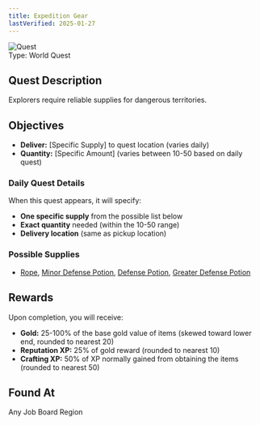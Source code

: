 ```yaml
---
title: Expedition Gear
lastVerified: 2025-01-27
---
```


<div className="mb-8 flex items-start gap-6">
  <div className="flex-shrink-0">
    <img
      src="/assets/icons/quest.png"
      alt="Quest"
      className="h-24 w-24 rounded-lg border"
    />
  </div>
  <div className="flex-1">
    <div className="space-y-2">
      <div className="flex flex-wrap gap-4 text-sm">
        <span className="rounded-md bg-orange-100 px-2 py-1 dark:bg-orange-900">
          Type: World Quest
        </span>
      </div>
    </div>
  </div>
</div>

## Quest Description

Explorers require reliable supplies for dangerous territories.

## Objectives

- **Deliver:** [Specific Supply] to quest location (varies daily)
- **Quantity:** [Specific Amount] (varies between 10-50 based on daily quest)

### Daily Quest Details
When this quest appears, it will specify:
- **One specific supply** from the possible list below
- **Exact quantity** needed (within the 10-50 range)
- **Delivery location** (same as pickup location)

### Possible Supplies
- [Rope](/docs/resources/individual/rope), [Minor Defense Potion](/docs/items/individual/minor_defense_potion), [Defense Potion](/docs/items/individual/defense_potion), [Greater Defense Potion](/docs/items/individual/greater_defense_potion)

## Rewards

Upon completion, you will receive:

- **Gold:** 25-100% of the base gold value of items (skewed toward lower end, rounded to nearest 20)
- **Reputation XP:** 25% of gold reward (rounded to nearest 10)  
- **Crafting XP:** 50% of XP normally gained from obtaining the items (rounded to nearest 50)

## Found At

Any Job Board Region

